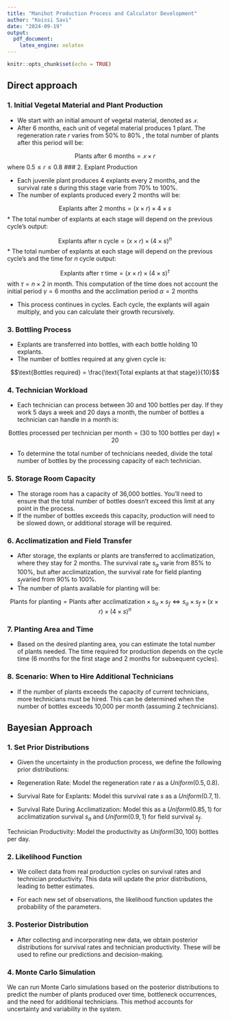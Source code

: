 ```yaml
---
title: "Manihot Production Process and Calculator Development"
author: "Koissi Savi"
date: "2024-09-19"
output: 
  pdf_document:
    latex_engine: xelatex
---
```


```r
knitr::opts_chunk$set(echo = TRUE)
```

## Direct approach

### 1. Initial Vegetal Material and Plant Production

* We start with an initial amount of vegetal material, denoted as 
$𝑥$.
* After 6 months, each unit of vegetal material produces 1 plant. The regeneration rate $r$ varies from 50% to 80% , the total number of plants after this period will be:

$$\text{Plants after 6 months}=𝑥\times r$$
where $0.5 \leq r \leq 0.8$
### 2. Explant Production

* Each juvenile plant produces 4 explants every 2 months, and the survival rate $s$ during this stage varie from 70% to 100%.
* The number of explants produced every 2 months will be:

$$\text{Explants after 2 months} = (x \times r) \times 4 \times s$$ 
* The total number of explants at each stage will depend on the previous cycle’s output:

$$\text{Explants after n cycle} = (x \times r) \times (4 \times s)^n$$ 
* The total number of explants at each stage will depend on the previous cycle’s and the time for $n$ cycle output:

$$\text{Explants after }  \tau \text{ time} = (x \times r) \times (4 \times s)^\tau$$ 
with $\tau = n\times 2$ in month. This computation of the time does not account the initial period $\gamma = 6 \text{ months}$ and the acclimation period $\alpha = 2 \text{ months}$

* This process continues in cycles. Each cycle, the explants will again multiply, and you can calculate their growth recursively.

### 3. Bottling Process

* Explants are transferred into bottles, with each bottle holding 10 explants.
* The number of bottles required at any given cycle is:

$$\text{Bottles required} = \frac{\text{Total explants at that stage}}{10}$$


### 4. Technician Workload

* Each technician can process between 30 and 100 bottles per day. If they work 5 days a week and 20 days a month, the number of bottles a technician can handle in a month is:

$$\text{Bottles processed per technician per month}=(\text{30 to 100 bottles per day}) \times 20 $$ 

* To determine the total number of technicians needed, divide the total number of bottles by the processing capacity of each technician.

### 5. Storage Room Capacity

* The storage room has a capacity of 36,000 bottles. You’ll need to ensure that the total number of bottles doesn’t exceed this limit at any point in the process.
* If the number of bottles exceeds this capacity, production will need to be slowed down, or additional storage will be required.

### 6. Acclimatization and Field Transfer

* After storage, the explants or plants are transferred to acclimatization, where they stay for 2 months. The survival rate $s_a$ varie from 85% to 100%, but after acclimatization, the survival rate for field planting $s_f$varied from 90%  to 100%.
* The number of plants available for planting will be:

$$\text{Plants for planting} =   \text{Plants after acclimatization} \times s_a \times s_f  \Leftrightarrow  s_a \times s_f \times (x \times r) \times (4 \times s)^n $$

### 7. Planting Area and Time

* Based on the desired planting area, you can estimate the total number of plants needed. The time required for production depends on the cycle time (6 months for the first stage and 2 months for subsequent cycles).

### 8. Scenario: When to Hire Additional Technicians

* If the number of plants exceeds the capacity of current technicians, more technicians must be hired. This can be determined when the number of bottles exceeds 10,000 per month (assuming 2 technicians).

## Bayesian Approach

### 1. Set Prior Distributions

* Given the uncertainty in the production process, we define the following prior distributions:

* Regeneration Rate: Model the regeneration rate 
$r$ as a $Uniform(0.5,0.8)$.

* Survival Rate for Explants: Model this survival rate $s$ as a $Uniform(0.7,1)$.

* Survival Rate During Acclimatization: Model this as a $Uniform(0.85,1)$ for acclimatization survival $s_a$ and 
$Uniform(0.9,1)$ for field survival $s_f$.

Technician Productivity: Model the productivity as $Uniform(30,100)$ bottles per day.


### 2. Likelihood Function

* We collect data from real production cycles on survival rates and technician productivity. This data will update the prior distributions, leading to better estimates. 

* For each new set of observations, the likelihood function updates the probability of the parameters.

### 3. Posterior Distribution

* After collecting and incorporating new data, we obtain posterior distributions for survival rates and technician productivity. These will be used to refine our predictions and decision-making.

### 4. Monte Carlo Simulation

We can run Monte Carlo simulations based on the posterior distributions to predict the number of plants produced over time, bottleneck occurrences, and the need for additional technicians. This method accounts for uncertainty and variability in the system.